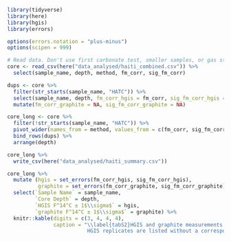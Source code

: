 ```r
library(tidyverse)
library(here)
library(hgis)
library(errors)

options(errors.notation = "plus-minus")
options(scipen = 999)

# Read data. Don't use first carbonate test, smaller samples, or gas standards.
core <- read_csv(here("data_analysed/haiti_combined.csv")) %>% 
  select(sample_name, depth, method, fm_corr, sig_fm_corr)

dups <- core %>% 
  filter(str_starts(sample_name, "HATC")) %>% 
  select(sample_name, depth, fm_corr_hgis = fm_corr, sig_fm_corr_hgis = sig_fm_corr) %>% 
  mutate(fm_corr_graphite = NA, sig_fm_corr_graphite = NA)

core_long <- core %>% 
  filter(!str_starts(sample_name, "HATC")) %>% 
  pivot_wider(names_from = method, values_from = c(fm_corr, sig_fm_corr)) %>% 
  bind_rows(dups) %>% 
  arrange(depth)

core_long %>% 
  write_csv(here("data_analysed/haiti_summary.csv"))

core_long %>% 
  mutate (hgis = set_errors(fm_corr_hgis, sig_fm_corr_hgis),
          graphite = set_errors(fm_corr_graphite, sig_fm_corr_graphite)) %>% 
  select(`Sample Name` = sample_name, 
         `Core Depth` = depth,
         `HGIS F^14^C ± 1$\\sigma$` = hgis,
         `graphite F^14^C ± 1$\\sigma$` = graphite) %>% 
  knitr::kable(digits = c(3, 4, 4, 4),
               caption = "\\label{tabS2}HGIS and graphite measurements of Haiti core carbonates.
                          HGIS replicates are listed without a corresponding graphite value.")
```